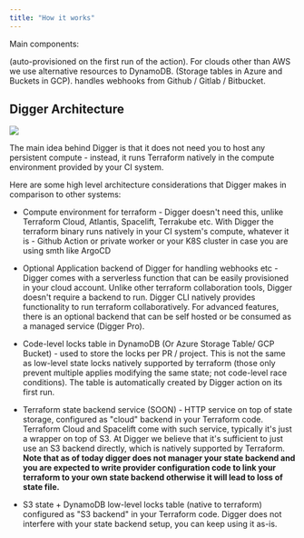 ```yaml
---
title: "How it works"
---
```


Main components:

<Card title="CLI that can be run both locally and in your CI system" icon="square-terminal" iconType="duotone">
</Card>
<Card title="Github Action" icon="github" iconType="duotone">
</Card>
<Card title="DynamoDB table for code-level locks " icon="table" iconType="duotone">
    (auto-provisioned on the first run of the action). For clouds other than AWS we use alternative resources to DynamoDB. (Storage tables in Azure and Buckets in GCP).
</Card>
<Card title="Optional Backend component" icon="server" iconType="duotone">
    handles webhooks from Github / Gitlab / Bitbucket.
</Card>


## Digger Architecture

![](/images/readme/1.png)

The main idea behind Digger is that it does not need you to host any persistent compute - instead, it runs Terraform natively in the compute environment provided by your CI system.

Here are some high level architecture considerations that Digger makes in comparison to other systems:

* Compute environment for terraform - Digger doesn't need this, unlike Terraform Cloud, Atlantis, Spacelift, Terrakube etc. With Digger the terraform binary runs natively in your CI system's compute, whatever it is - Github Action or private worker or your K8S cluster in case you are using smth like ArgoCD

* Optional Application backend of Digger for handling webhooks etc - Digger comes with a serverless function that can be easily provisioned in your cloud account. Unlike other terraform collaboration tools, Digger doesn't require a backend to run. Digger CLI natively provides functionality to run terraform collaboratively. For advanced features, there is an optional backend that can be self hosted or be consumed as a managed service (Digger Pro).

* Code-level locks table in DynamoDB (Or Azure Storage Table/ GCP Bucket) - used to store the locks per PR / project. This is not the same as low-level state locks natively supported by terraform (those only prevent multiple applies modifying the same state; not code-level race conditions). The table is automatically created by Digger action on its first run.

* Terraform state backend service (SOON) - HTTP service on top of state storage, configured as "cloud" backend in your Terraform code. Terraform Cloud and Spacelift come with such service, typically it's just a wrapper on top of S3\. At Digger we believe that it's sufficient to just use an S3 backend directly, which is natively supported by Terraform. **Note that as of today digger does not manager your state backend and you are expected to write provider configuration code to link your terraform to your own state backend otherwise it will lead to loss of state file.**

* S3 state + DynamoDB low-level locks table (native to terraform) configured as "S3 backend" in your Terraform code. Digger does not interfere with your state backend setup, you can keep using it as-is.